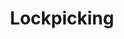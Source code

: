 ---
authors:
- org/sigpwny
featured: false
slides: lockpicking.pdf
tags:
- misc
- lockpicking
- bump key
- tension wrench
- rake
- hook pick
time_start: 2017-10-05T18:00:00.000000-05:00
title: Lockpicking
week_number: 5
---